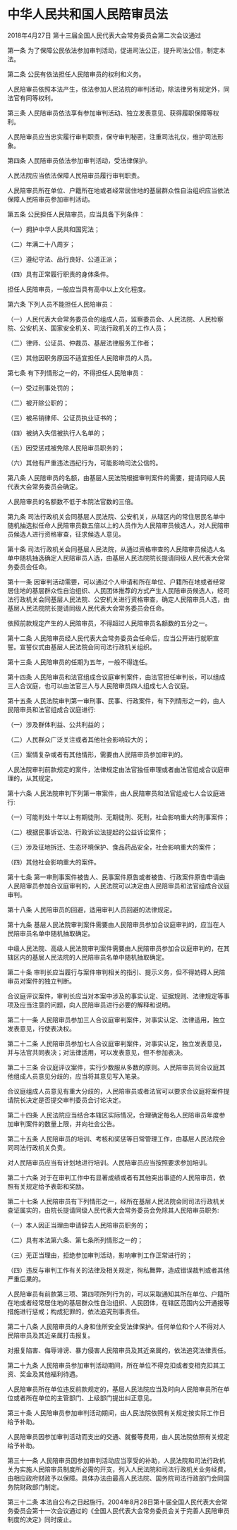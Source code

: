 # 中华人民共和国人民陪审员法

2018年4月27日 第十三届全国人民代表大会常务委员会第二次会议通过

  

第一条 为了保障公民依法参加审判活动，促进司法公正，提升司法公信，制定本法。

第二条 公民有依法担任人民陪审员的权利和义务。

人民陪审员依照本法产生，依法参加人民法院的审判活动，除法律另有规定外，同法官有同等权利。

第三条 人民陪审员依法享有参加审判活动、独立发表意见、获得履职保障等权利。

人民陪审员应当忠实履行审判职责，保守审判秘密，注重司法礼仪，维护司法形象。

第四条 人民陪审员依法参加审判活动，受法律保护。

人民法院应当依法保障人民陪审员履行审判职责。

人民陪审员所在单位、户籍所在地或者经常居住地的基层群众性自治组织应当依法保障人民陪审员参加审判活动。

第五条 公民担任人民陪审员，应当具备下列条件：

（一）拥护中华人民共和国宪法；

（二）年满二十八周岁；

（三）遵纪守法、品行良好、公道正派；

（四）具有正常履行职责的身体条件。

担任人民陪审员，一般应当具有高中以上文化程度。

第六条 下列人员不能担任人民陪审员：

（一）人民代表大会常务委员会的组成人员，监察委员会、人民法院、人民检察院、公安机关、国家安全机关、司法行政机关的工作人员；

（二）律师、公证员、仲裁员、基层法律服务工作者；

（三）其他因职务原因不适宜担任人民陪审员的人员。

第七条 有下列情形之一的，不得担任人民陪审员：

（一）受过刑事处罚的；

（二）被开除公职的；

（三）被吊销律师、公证员执业证书的；

（四）被纳入失信被执行人名单的；

（五）因受惩戒被免除人民陪审员职务的；

（六）其他有严重违法违纪行为，可能影响司法公信的。

第八条 人民陪审员的名额，由基层人民法院根据审判案件的需要，提请同级人民代表大会常务委员会确定。

人民陪审员的名额数不低于本院法官数的三倍。

第九条 司法行政机关会同基层人民法院、公安机关，从辖区内的常住居民名单中随机抽选拟任命人民陪审员数五倍以上的人员作为人民陪审员候选人，对人民陪审员候选人进行资格审查，征求候选人意见。

第十条 司法行政机关会同基层人民法院，从通过资格审查的人民陪审员候选人名单中随机抽选确定人民陪审员人选，由基层人民法院院长提请同级人民代表大会常务委员会任命。

第十一条 因审判活动需要，可以通过个人申请和所在单位、户籍所在地或者经常居住地的基层群众性自治组织、人民团体推荐的方式产生人民陪审员候选人，经司法行政机关会同基层人民法院、公安机关进行资格审查，确定人民陪审员人选，由基层人民法院院长提请同级人民代表大会常务委员会任命。

依照前款规定产生的人民陪审员，不得超过人民陪审员名额数的五分之一。

第十二条 人民陪审员经人民代表大会常务委员会任命后，应当公开进行就职宣誓。宣誓仪式由基层人民法院会同司法行政机关组织。

第十三条 人民陪审员的任期为五年，一般不得连任。

第十四条 人民陪审员和法官组成合议庭审判案件，由法官担任审判长，可以组成三人合议庭，也可以由法官三人与人民陪审员四人组成七人合议庭。

第十五条 人民法院审判第一审刑事、民事、行政案件，有下列情形之一的，由人民陪审员和法官组成合议庭进行:

（一）涉及群体利益、公共利益的；

（二）人民群众广泛关注或者其他社会影响较大的；

（三）案情复杂或者有其他情形，需要由人民陪审员参加审判的。

人民法院审判前款规定的案件，法律规定由法官独任审理或者由法官组成合议庭审理的，从其规定。

第十六条 人民法院审判下列第一审案件，由人民陪审员和法官组成七人合议庭进行:

（一）可能判处十年以上有期徒刑、无期徒刑、死刑，社会影响重大的刑事案件；

（二）根据民事诉讼法、行政诉讼法提起的公益诉讼案件；

（三）涉及征地拆迁、生态环境保护、食品药品安全，社会影响重大的案件；

（四）其他社会影响重大的案件。

第十七条 第一审刑事案件被告人、民事案件原告或者被告、行政案件原告申请由人民陪审员参加合议庭审判的，人民法院可以决定由人民陪审员和法官组成合议庭审判。

第十八条 人民陪审员的回避，适用审判人员回避的法律规定。

第十九条 基层人民法院审判案件需要由人民陪审员参加合议庭审判的，应当在人民陪审员名单中随机抽取确定。

中级人民法院、高级人民法院审判案件需要由人民陪审员参加合议庭审判的，在其辖区内的基层人民法院的人民陪审员名单中随机抽取确定。

第二十条 审判长应当履行与案件审判相关的指引、提示义务，但不得妨碍人民陪审员对案件的独立判断。

合议庭评议案件，审判长应当对本案中涉及的事实认定、证据规则、法律规定等事项及应当注意的问题，向人民陪审员进行必要的解释和说明。

第二十一条 人民陪审员参加三人合议庭审判案件，对事实认定、法律适用，独立发表意见，行使表决权。

第二十二条 人民陪审员参加七人合议庭审判案件，对事实认定，独立发表意见，并与法官共同表决；对法律适用，可以发表意见，但不参加表决。

第二十三条 合议庭评议案件，实行少数服从多数的原则。人民陪审员同合议庭其他组成人员意见分歧的，应当将其意见写入笔录。

合议庭组成人员意见有重大分歧的，人民陪审员或者法官可以要求合议庭将案件提请院长决定是否提交审判委员会讨论决定。

第二十四条 人民法院应当结合本辖区实际情况，合理确定每名人民陪审员年度参加审判案件的数量上限，并向社会公告。

第二十五条 人民陪审员的培训、考核和奖惩等日常管理工作，由基层人民法院会同司法行政机关负责。

对人民陪审员应当有计划地进行培训。人民陪审员应当按照要求参加培训。

第二十六条 对于在审判工作中有显著成绩或者有其他突出事迹的人民陪审员，依照有关规定给予表彰和奖励。

第二十七条 人民陪审员有下列情形之一，经所在基层人民法院会同司法行政机关查证属实的，由院长提请同级人民代表大会常务委员会免除其人民陪审员职务:

（一）本人因正当理由申请辞去人民陪审员职务的；

（二）具有本法第六条、第七条所列情形之一的；

（三）无正当理由，拒绝参加审判活动，影响审判工作正常进行的；

（四）违反与审判工作有关的法律及相关规定，徇私舞弊，造成错误裁判或者其他严重后果的。

人民陪审员有前款第三项、第四项所列行为的，可以采取通知其所在单位、户籍所在地或者经常居住地的基层群众性自治组织、人民团体，在辖区范围内公开通报等措施进行惩戒；构成犯罪的，依法追究刑事责任。

第二十八条 人民陪审员的人身和住所安全受法律保护。任何单位和个人不得对人民陪审员及其近亲属打击报复。

对报复陷害、侮辱诽谤、暴力侵害人民陪审员及其近亲属的，依法追究法律责任。

第二十九条 人民陪审员参加审判活动期间，所在单位不得克扣或者变相克扣其工资、奖金及其他福利待遇。

人民陪审员所在单位违反前款规定的，基层人民法院应当及时向人民陪审员所在单位或者所在单位的主管部门、上级部门提出纠正意见。

第三十条 人民陪审员参加审判活动期间，由人民法院依照有关规定按实际工作日给予补助。

人民陪审员因参加审判活动而支出的交通、就餐等费用，由人民法院依照有关规定给予补助。

第三十一条 人民陪审员因参加审判活动应当享受的补助，人民法院和司法行政机关为实施人民陪审员制度所必需的开支，列入人民法院和司法行政机关业务经费，由相应政府财政予以保障。具体办法由最高人民法院、国务院司法行政部门会同国务院财政部门制定。

第三十二条 本法自公布之日起施行。2004年8月28日第十届全国人民代表大会常务委员会第十一次会议通过的《全国人民代表大会常务委员会关于完善人民陪审员制度的决定》同时废止。